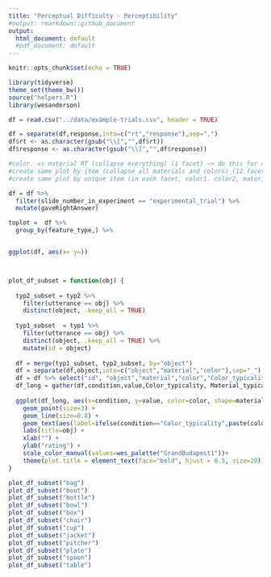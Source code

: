 ```yaml
---
title: "Perceptual Difficulty - Perceptibility"
#output: rmarkdown::github_document
output:
  html_document: default
  #pdf_document: default
---
```


```r
knitr::opts_chunk$set(echo = TRUE)
```

```r
library(tidyverse)
theme_set(theme_bw())
source("helpers.R")
library(wesanderson)

df = read.csv("../data/example-trials.csv", header = TRUE)

df = separate(df,response,into=c("rt","response"),sep=",")
df$rt <- as.character(gsub("\\[","",df$rt))
df$response <- as.character(gsub("\\]","",df$response))

```


```r



#color. vs material RT (collapse everything) (1 facet) —> do this for correct and incorrect answers
#create same plot by item (collapse all materials and colors) (12 facet)
#create same plot by unique item (in each facet, color1. color2, material1 material2)..

df = df %>%
  filter(slide_number_in_experiment == "experimental_trial") %>%
  mutate(gaveRightAnswer)

toplot =  df %>%
  group_by(feature_type,) %>%


ggplot(df, aes(x= y=))



plot_df_subset = function(obj) {
  
  typ2_subset = typ2 %>%
    filter(utterance == obj) %>%
    distinct(object, .keep_all = TRUE)
  
  typ1_subset  = typ1 %>%
    filter(utterance == obj) %>%
    distinct(object, .keep_all = TRUE) %>%
    mutate(id = object)
  
  df = merge(typ1_subset, typ2_subset, by="object")
  df = separate(df,object,into=c("object","material","color"),sep="_")
  df = df %>% select("id", "object","material","color","Color_typicality", "Material_typicality", "Overall_typicality")
  df_long = gather(df,condition,value,Color_typicality, Material_typicality, Overall_typicality)
  
  ggplot(df_long, aes(x=condition, y=value, color=color, shape=material, group=id)) +
    geom_point(size=3) +
    geom_line(size=0.8) +
    geom_text(aes(label=ifelse(condition=="Color_typicality",paste(color,material,object,sep = " "), "")), hjust=0.9, vjust=-1.6, size=2.8, fontface="bold") +
    labs(title=obj) +
    xlab("") +
    ylab("rating") +
    scale_color_manual(values=wes_palette("GrandBudapest1"))+
    theme(plot.title = element_text(face="bold", hjust = 0.5, size=20))
}  

```

```r
plot_df_subset("bag")
plot_df_subset("boot")
plot_df_subset("bottle")
plot_df_subset("bowl")
plot_df_subset("box")
plot_df_subset("chair")
plot_df_subset("cup")
plot_df_subset("jacket")
plot_df_subset("pitcher")
plot_df_subset("plate")
plot_df_subset("spoon")
plot_df_subset("table")
```









